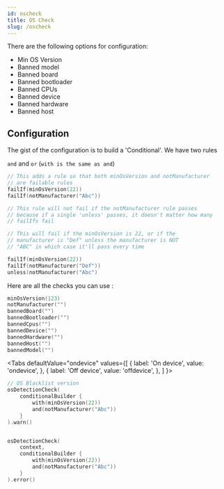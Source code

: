 ```yaml
---
id: oscheck
title: OS Check
slug: /oscheck
---
```



There are the following options for configuration:

* Min OS Version
* Banned model
* Banned board
* Banned bootloader
* Banned CPUs
* Banned device
* Banned hardware
* Banned host

## Configuration

The gist of the configuration is to build a 'Conditional'. We have two rules

`and` and `or` (`with is the same as and`)

```kotlin
// This adds a rule so that both minOsVersion and notManufacturer
// are failable rules
failIf(minOsVersion(22))
failIf(notManufacturer("Abc"))

// This rule will not fail if the notManufacturer rule passes
// because if a single 'unless' passes, it doesn't matter how many
// failIfs fail

// This will fail if the minOsVersion is 22, or if the
// manufacturer is "Def" unless the manufacturer is NOT
// "ABC" in which case it'll pass every time

failIf(minOsVersion(22))
failIf(notManufacturer("Def"))
unless(notManufacturer("Abc")


```

Here are all the checks you can use :


```kotlin
minOsVersion(123)
notManufacturer("")
bannedBoard("")
bannedBootloader("")
bannedCpus("")
bannedDevice("")
bannedHardware("")
bannedHost("")
bannedModel("")
```

<Tabs
defaultValue="ondevice"
values={[
{ label: 'On device', value: 'ondevice', },
{ label: 'Off device', value: 'offdevice', },
]
}>

<TabItem value="ondevice">

```kotlin
// OS Blacklist version
osDetectionCheck(
    conditionalBuilder {
        with(minOsVersion(22))
        and(notManufacturer("Abc"))
    }
).warn()
```

</TabItem>

<TabItem value="offdevice">


```kotlin

osDetectionCheck(
    context,
    conditionalBuilder {
        with(minOsVersion(22))
        and(notManufacturer("Abc"))
    }
).error()
```

</TabItem>

</Tabs>

